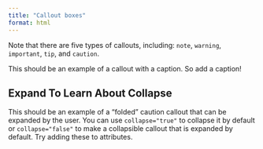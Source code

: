 ```yaml
---
title: "Callout boxes"
format: html
---
```


::: callout-note
Note that there are five types of callouts, including: `note`, `warning`, `important`, `tip`, and `caution`.
:::

::: callout-tip
This should be an example of a callout with a caption.
So add a caption!
:::

::: callout-caution
## Expand To Learn About Collapse

This should be an example of a "folded" caution callout that can be expanded by the user.
You can use `collapse="true"` to collapse it by default or `collapse="false"` to make a collapsible callout that is expanded by default.
Try adding these to attributes.
:::
